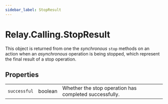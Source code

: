 ```yaml
---
sidebar_label: StopResult
---
```


# Relay.Calling.StopResult

This object is returned from one the _synchronous_ `stop` methods on an action when an _asynchronous_ operation is being stopped, which represent the final result of a stop operation.

## Properties

|              |                                               |                                                        |
| -----------: | --------------------------------------------- | ------------------------------------------------------ |
| `successful` | <span class="method-prop-type">boolean</span> | Whether the stop operation has completed successfully. |
